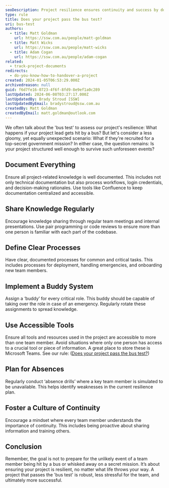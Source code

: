 ```yaml
---
seoDescription: Project resilience ensures continuity and success by documenting knowledge, sharing processes, defining clear procedures, implementing a buddy system, using accessible tools, planning for absences, and fostering a culture of continuity.
type: rule
title: Does your project pass the bus test?
uri: bus-test
authors:
  - title: Matt Goldman
    url: https://ssw.com.au/people/matt-goldman
  - title: Matt Wicks
    url: https://ssw.com.au/people/matt-wicks
  - title: Adam Cogan
    url: https://ssw.com.au/people/adam-cogan
related:
  - track-project-documents
redirects:
  - do-you-know-how-to-handover-a-project
created: 2024-01-05T06:53:29.000Z
archivedreason: null
guid: f6d7fe16-0723-4f6f-8fd9-8e9ef1a0c289
lastUpdated: 2024-06-08T03:27:17.000Z
lastUpdatedBy: Brady Stroud [SSW]
lastUpdatedByEmail: bradystroud@ssw.com.au
createdBy: Matt Goldman
createdByEmail: matt.goldman@outlook.com
---
```


We often talk about the 'bus test' to assess our project's resilience: What happens if your project lead gets hit by a bus? But let's consider a less gloomy, yet equally unexpected scenario: What if they're recruited for a top-secret government mission? In either case, the question remains: Is your project structured well enough to survive such unforeseen events?
<youtubeEmbed url="https://www.youtube.com/embed/BIDErCLM7iA?rel=0" description="" />

## Document Everything

Ensure all project-related knowledge is well documented. This includes not only technical documentation but also process workflows, login credentials, and decision-making rationales. Use tools like Confluence to keep documentation centralized and accessible.

## Share Knowledge Regularly

Encourage knowledge sharing through regular team meetings and internal presentations. Use pair programming or code reviews to ensure more than one person is familiar with each part of the codebase.

## Define Clear Processes

Have clear, documented processes for common and critical tasks. This includes processes for deployment, handling emergencies, and onboarding new team members.

## Implement a Buddy System

Assign a ‘buddy’ for every critical role. This buddy should be capable of taking over the role in case of an emergency. Regularly rotate these assignments to spread knowledge.

## Use Accessible Tools

Ensure all tools and resources used in the project are accessible to more than one team member. Avoid situations where only one person has access to a crucial tool or piece of information. A great place to store these is Microsoft Teams. See our rule: ([Does your project pass the bus test?](/track-project-documents))

## Plan for Absences

Regularly conduct ‘absence drills’ where a key team member is simulated to be unavailable. This helps identify weaknesses in the current resilience plan.

## Foster a Culture of Continuity

Encourage a mindset where every team member understands the importance of continuity. This includes being proactive about sharing information and training others.

## Conclusion

Remember, the goal is not to prepare for the unlikely event of a team member being hit by a bus or whisked away on a secret mission. It’s about ensuring your project is resilient, no matter what life throws your way. A project that passes the 'bus test' is robust, less stressful for the team, and ultimately more successful.
